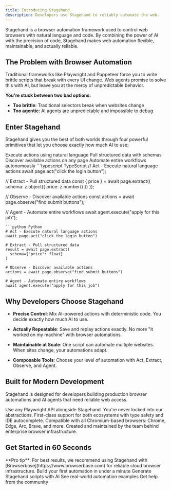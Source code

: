 ```yaml
---
title: Introducing Stagehand
description: Developers use Stagehand to reliably automate the web.
---
```


Stagehand is a browser automation framework used to control web browsers with natural language and code. By combining the power of AI with the precision of code, Stagehand makes web automation flexible, maintainable, and actually reliable.

## The Problem with Browser Automation

Traditional frameworks like Playwright and Puppeteer force you to write brittle scripts that break with every UI change. Web agents promise to solve this with AI, but leave you at the mercy of unpredictable behavior.

**You're stuck between two bad options:**
- **Too brittle**: Traditional selectors break when websites change
- **Too agentic**: AI agents are unpredictable and impossible to debug

## Enter Stagehand

Stagehand gives you the best of both worlds through four powerful primitives that let you choose exactly how much AI to use:

<CardGroup cols={2}>
  <Card title="Act" icon="play" href="/basics/act">
    Execute actions using natural language
  </Card>
  <Card title="Extract" icon="database" href="/basics/extract">
    Pull structured data with schemas
  </Card>
  <Card title="Observe" icon="eye" href="/basics/observe">
    Discover available actions on any page
  </Card>
  <Card title="Agent" icon="robot" href="/basics/agent">
    Automate entire workflows autonomously
  </Card>
</CardGroup>

<CodeGroup>
```typescript TypeScript
// Act - Execute natural language actions
await page.act("click the login button");

// Extract - Pull structured data
const { price } = await page.extract({
  schema: z.object({ price: z.number() })
});

// Observe - Discover available actions
const actions = await page.observe("find submit buttons");

// Agent - Automate entire workflows
await agent.execute("apply for this job");
```
```python Python
# Act - Execute natural language actions
await page.act("click the login button")

# Extract - Pull structured data
result = await page.extract(
  schema={"price": float}
)

# Observe - Discover available actions
actions = await page.observe("find submit buttons")

# Agent - Automate entire workflows
await agent.execute("apply for this job")
```
</CodeGroup>


## Why Developers Choose Stagehand

- **Precise Control**: Mix AI-powered actions with deterministic code. You decide exactly how much AI to use.

- **Actually Repeatable**: Save and replay actions exactly. No more "it worked on my machine" with browser automations.

- **Maintainable at Scale**: One script can automate multiple websites. When sites change, your automations adapt.

- **Composable Tools**: Choose your level of automation with Act, Extract, Observe, and Agent.

## Built for Modern Development
Stagehand is designed for developers building production browser automations and AI agents that need reliable web access.

<AccordionGroup>
  <Accordion title="Full Playwright Compatibility">
    Use any Playwright API alongside Stagehand. You're never locked into our abstractions.
  </Accordion>
  <Accordion title="TypeScript & Python SDKs">
    First-class support for both ecosystems with type safety and IDE autocomplete.
  </Accordion>
  <Accordion title="Works Everywhere">
    Compatible with all Chromium-based browsers: Chrome, Edge, Arc, Brave, and more.
  </Accordion>
  <Accordion title="Built by Browserbase">
    Created and maintained by the team behind enterprise browser infrastructure.
  </Accordion>
</AccordionGroup>

## Get Started in 60 Seconds
<Info>
  **Pro tip**: For best results, we recommend using Stagehand with [Browserbase](https://www.browserbase.com) for reliable cloud browser infrastructure.
</Info>
<CardGroup cols={2}>
  <Card
    title="Quickstart"
    icon="rocket"
    href="/get_started/quickstart"
  >
    Build your first automation in under a minute
  </Card>
  <Card
    title="Try Director"
    icon="wand-magic-sparkles"
    href="https://www.director.ai"
  >
    Generate Stagehand scripts with AI
  </Card>
  <Card
    title="View Examples"
    icon="code"
    href="https://github.com/browserbase/stagehand/tree/main/examples"
  >
    See real-world automation examples
  </Card>
  <Card
    title="Join Discord"
    icon="discord"
    href="https://discord.gg/stagehand"
  >
    Get help from the community
  </Card>
</CardGroup>
